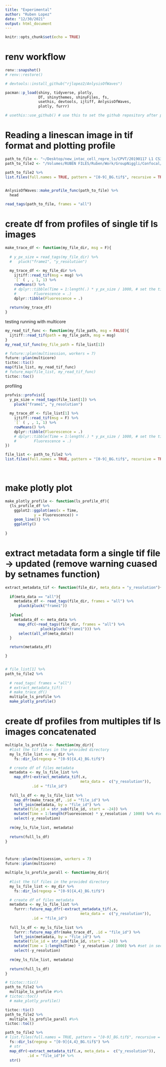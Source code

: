 ```yaml
---
title: "Experimental"
author: "Ruben Lopez"
date: "12/30/2021"
output: html_document
---
```


```r
knitr::opts_chunk$set(echo = TRUE)
```

# renv workflow
```r
renv::snapshot()
# renv::restore()
```

```r
# devtools::install_github("rjlopez2/AnlysisOfWaves")

pacman::p_load(shiny, tidyverse, plotly, 
               DT, shinythemes, shinyFiles, fs, 
               usethis, devtools, ijtiff, AnlysisOfWaves,
               plotly, furrr)

```

```r
# usethis::use_github() # use this to set the github repository after project is been created locally.

```

# Reading a linescan image in tif format and plotting profile

```r
path_to_file <- "~/Desktop/new_intac_cell_repre_ls/CPVT/20190117 L1 CS3 Cell A0002_BG.tif"
path_to_file2 <- "/Volumes/RUBEN FILES/Ruben/Work/GroupNiggli/Confocal/2021/SR_exepriments/211214/CPVT-HET/P2/CS1"

path_to_file2 %>% 
list.files(full.names = TRUE, pattern = "[0-9]_BG.tif$", recursive = TRUE) #%>% 
  
```


```r

AnlysisOfWaves::make_profile_func(path_to_file) %>% 
  head

read_tags(path_to_file, frames = "all")
```

# create df from profiles of single tif ls images

```r
make_trace_df <- function(my_file_dir, msg = F){
  
  # y_px_size = read_tags(my_file_dir) %>% 
  #   pluck("frame1", "y_resolution")
  
  my_trace_df <- my_file_dir %>%
    ijtiff::read_tif(msg = msg) %>%
    `[` ( , , 1, 1) %>%
    rowMeans() %>%
    # dplyr::tibble(Time = 1:length(.) * y_px_size / 1000, # set the time in seconds
    #        Fluorescence = .)
    dplyr::tibble(Fluorescence = .)
  
  return(my_trace_df)
}

```

testing running with multicore
```r
my_read_tif_func <- function(my_file_path, msg = FALSE){
  ijtiff::read_tif(path = my_file_path, msg = msg)
}
my_read_tif_func(my_file_path = file_list[1])
```

```r

# future::plan(multisession, workers = 7)
future::plan(multicore)
tictoc::tic()
map(file_list, my_read_tif_func)
# future_map(file_list, my_read_tif_func)
tictoc::toc()
```


profiling

```r
profvis::profvis({
  y_px_size = read_tags(file_list[1]) %>% 
    pluck("frame1", "y_resolution")
  
  my_trace_df <- file_list[1] %>%
    ijtiff::read_tif(msg = F) %>%
    `[` ( , , 1, 1) %>%
    rowMeans() %>%
    dplyr::tibble(Fluorescence = .)
    # dplyr::tibble(Time = 1:length(.) * y_px_size / 1000, # set the time in seconds
    #        Fluorescence = .)
})


```



```r
file_list <- path_to_file2 %>% 
list.files(full.names = TRUE, pattern = "[0-9]_BG.tif$", recursive = TRUE) #%>% 

  
```


# make plotly plot

```r
make_plotly_profile <- function(ls_profile_df){
  {ls_profile_df %>% 
    ggplot2::ggplot(aes(x = Time, 
             y = Fluorescence)) +
    geom_line()} %>% 
    ggplotly()
    
}
```


# extract metadata form a single tif file -> updated (remove warning cuased by setnames function)

```r

extract_metadata_tif <- function(file_dir, meta_data = "y_resolution"){
  
  if(meta_data == "all"){
    metadata_df <- read_tags(file_dir, frames = "all") %>% 
      pluck(pluck("frame1"))
    
  }else{
    metadata_df <- meta_data %>%
      map_dfc(~read_tags(file_dir, frames = "all") %>% 
                pluck(pluck("frame1"))) %>% 
      select(all_of(meta_data))
  }

  return(metadata_df)

}


# file_list[1] %>% 
path_to_file2 %>% 
  
  # read_tags( frames = "all")
  # extract_metadata_tif()
  # make_trace_df()
  multiple_ls_profile %>% 
  make_plotly_profile()
```

# create df profiles from multiples tif ls images concatenated

```r
multiple_ls_profile <- function(my_dir){
  #list the tif files in the provided directory
  my_ls_file_list <- my_dir %>% 
    fs::dir_ls(regexp = "[0-9]{4,4}_BG.tif$")

  # create df of files metadata
  metadata <- my_ls_file_list %>% 
    map_dfr(~extract_metadata_tif(.x, 
                                  meta_data =  c("y_resolution")), 
            .id = "file_id")
  
  full_ls_df <- my_ls_file_list %>% 
    map_dfr(make_trace_df, .id = "file_id") %>% 
    left_join(metadata, by = "file_id") %>% 
    mutate(file_id = str_sub(file_id, start = -24)) %>% 
    mutate(Time = 1:length(Fluorescence) * y_resolution / 1000) %>% #set in sec the time
    select(-y_resolution)
  
  rm(my_ls_file_list, metadata)
  
  return(full_ls_df)
}



future::plan(multisession, workers = 7)
future::plan(multicore)

multiple_ls_profile_parall <- function(my_dir){
  
  #list the tif files in the provided directory
  my_ls_file_list <- my_dir %>% 
    fs::dir_ls(regexp = "[0-9]{4,4}_BG.tif$")

  # create df of files metadata
  metadata <- my_ls_file_list %>% 
    furrr::future_map_dfr(~extract_metadata_tif(.x, 
                                  meta_data =  c("y_resolution")), 
            .id = "file_id")
  
  full_ls_df <- my_ls_file_list %>% 
    furrr::future_map_dfr(make_trace_df, .id = "file_id") %>% 
    left_join(metadata, by = "file_id") %>% 
    mutate(file_id = str_sub(file_id, start = -24)) %>% 
    mutate(Time = 1:length(Time) * y_resolution / 1000) %>% #set in sec the time
    select(-y_resolution)
  
  rm(my_ls_file_list, metadata)
  
  return(full_ls_df)
}
```




```r
# tictoc::tic()
path_to_file2 %>%
  multiple_ls_profile #%>% 
# tictoc::toc()
  # make_plotly_profile()
```
```r
tictoc::tic()
path_to_file2 %>% 
  multiple_ls_profile_parall #%>% 
tictoc::toc()
```



```r
path_to_file2 %>% 
# list.files(full.names = TRUE, pattern = "[0-9]_BG.tif$", recursive = TRUE) %>%
  fs::dir_ls(regexp = "[0-9]{4,4}_BG.tif$") %>% 
  # str
  map_dfr(~extract_metadata_tif(.x, meta_data =  c("y_resolution")), 
          .id = "file_id")# %>% 
  str()
```

